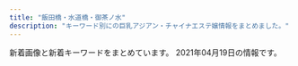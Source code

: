 ```yaml
---
title: "飯田橋・水道橋・御茶ノ水"
description: "キーワード別にの巨乳アジアン・チャイナエステ嬢情報をまとめました。"
---
```


新着画像と新着キーワードをまとめています。
2021年04月19日の情報です。

<DmmAffiliateIns />
<KeywordTable
  shops={
    [
    {
        "name": "\u30d7\u30ea\u30f3",
        "station": "JR\u6c34\u9053\u6a4b\u99c5\u897f\u53e3",
        "url": "https://suidobashi-mensesthe.com/",
        "img_links": [
            "https://suidobashi-mensesthe.com/staff/yui-s1.jpg",
            "https://suidobashi-mensesthe.com/images/footer-l.png",
            "https://suidobashi-mensesthe.com/button/home.png",
            "https://suidobashi-mensesthe.com/icon/line.png",
            "https://suidobashi-mensesthe.com/room/5-s.jpg",
            "https://suidobashi-mensesthe.com/images/prin-video2.jpg",
            "https://suidobashi-mensesthe.com/staff/6.jpg",
            "https://suidobashi-mensesthe.com/staff/midori-l1.jpg",
            "https://suidobashi-mensesthe.com/staff/rina-l1.jpg",
            "https://suidobashi-mensesthe.com/room/6-l.jpg",
            "https://suidobashi-mensesthe.com/icon/google_plus.png",
            "https://suidobashi-mensesthe.com/staff/yui-l2.jpg",
            "https://suidobashi-mensesthe.com/staff/yui-s2.jpg",
            "https://suidobashi-mensesthe.com/staff/midori-s1.jpg",
            "https://suidobashi-mensesthe.com/staff/3.jpg",
            "https://suidobashi-mensesthe.com/room/1-s.jpg",
            "https://suidobashi-mensesthe.com/images/covit19.jpg",
            "https://suidobashi-mensesthe.com/staff/0.jpg",
            "https://suidobashi-mensesthe.com/staff/midori-l3.jpg",
            "https://suidobashi-mensesthe.com/staff/4.jpg",
            "https://suidobashi-mensesthe.com/room/esthe3.jpg",
            "https://suidobashi-mensesthe.com/room/2-s.jpg",
            "https://suidobashi-mensesthe.com/mens-esthe-massage/2021/04/20/rina-s1.jpg",
            "https://suidobashi-mensesthe.com/staff/1.jpg",
            "https://suidobashi-mensesthe.com/staff/yui-l1.jpg",
            "https://suidobashi-mensesthe.com/staff/rina-s1.jpg",
            "https://suidobashi-mensesthe.com/images/flower.png",
            "https://suidobashi-mensesthe.com/room/1-l.jpg",
            "https://suidobashi-mensesthe.com/images/header3.png",
            "https://suidobashi-mensesthe.com/staff/yui-s3.jpg",
            "https://suidobashi-mensesthe.com/staff/2.jpg",
            "https://suidobashi-mensesthe.com/staff/yui-l3.jpg",
            "https://suidobashi-mensesthe.com/staff/midori-s2.jpg",
            "https://suidobashi-mensesthe.com/room/esthe2.jpg",
            "https://suidobashi-mensesthe.com/images/main1.jpg",
            "https://suidobashi-mensesthe.com/images/footer-r.png",
            "https://suidobashi-mensesthe.com/staff/midori-s3.jpg",
            "https://suidobashi-mensesthe.com/room/5-l.jpg",
            "https://suidobashi-mensesthe.com/room/3-s.jpg",
            "https://suidobashi-mensesthe.com/staff/5.jpg",
            "https://suidobashi-mensesthe.com/room/esthe1.jpg",
            "https://suidobashi-mensesthe.com/room/4-l.jpg",
            "https://suidobashi-mensesthe.com/icon/facebook.png",
            "https://suidobashi-mensesthe.com/staff/midori-l2.jpg",
            "https://suidobashi-mensesthe.com/room/4-s.jpg",
            "https://suidobashi-mensesthe.com/room/2-l.jpg",
            "https://suidobashi-mensesthe.com/images/main-sp.jpg",
            "https://suidobashi-mensesthe.com/room/3-l.jpg",
            "https://suidobashi-mensesthe.com/button/blog.png",
            "https://suidobashi-mensesthe.com/icon/twitter.png",
            "https://suidobashi-mensesthe.com/images/qrcode.png",
            "https://suidobashi-mensesthe.com/images/clear.png",
            "https://suidobashi-mensesthe.com/button/staff.png",
            "https://suidobashi-mensesthe.com/room/6-s.jpg"
        ],
        "keywords": {
            "\u80f8": 2,
            "\u30bb\u30af\u30b7\u30fc": 2
        }
    },
    {
        "name": "\u307f\u3055\u304d",
        "img_links": [
            "http://yiluioszn.xyz/templets/default/style/images/s_news.png",
            "http://yiluioszn.xyz/uploads/210303/1-210303160206320.jpg",
            "http://yiluioszn.xyz/uploads/210310/1-2103101A442A7.jpg",
            "http://yiluioszn.xyz/uploads/210310/1-2103101A42J48.jpg",
            "http://yiluioszn.xyz/templets/default/style/images/room1.jpg",
            "http://yiluioszn.xyz/templets/default/style/images/room2.jpg",
            "http://yiluioszn.xyz/templets/default/style/images/top.png",
            "http://yiluioszn.xyz/templets/default/style/images/s_pick.png",
            "http://yiluioszn.xyz/uploads/210310/1-2103101A92K03.jpg",
            "http://yiluioszn.xyz/uploads/210325/1-2103251PU0136.jpg",
            "http://yiluioszn.xyz/templets/default/style/images/s_service.png",
            "http://yiluioszn.xyz/templets/default/style/images/girl-z2.jpg",
            "http://yiluioszn.xyz/templets/default/style/images/s_staff.png",
            "http://yiluioszn.xyz/templets/default/style/images/room3.jpg",
            "http://yiluioszn.xyz/templets/default/style/images/room4.jpg",
            "http://yiluioszn.xyz/uploads/210310/1-2103101A3543R.jpg",
            "http://yiluioszn.xyz/templets/default/style/images/girl-z1.jpg"
        ],
        "station": "JR\u6c34\u9053\u6a4b\u99c5\u6771\u53e3",
        "url": "http://yiluioszn.xyz/",
        "keywords": {
            "D": 4,
            "85": 3,
            "C": 12,
            "86": 2
        }
    },
    {
        "keywords": {
            "84": 7,
            "86": 7,
            "C": 20,
            "87": 7,
            "D": 35,
            "85": 21
        },
        "name": "\u60a0 \u3086\u3046",
        "url": "http://yu.xyz.mn/",
        "img_links": [
            "http://yu.xyz.mn/photos/sites/91/2019/12/2019122702252767.jpg",
            "http://yu.xyz.mn/images/room3.jpg",
            "http://yu.xyz.mn/photos/sites/91/2020/04/2020040807282190.jpg",
            "http://yu.xyz.mn/photos/sites/91/2019/12/2019122901424384.jpg",
            "http://yu.xyz.mn/images/room2.jpg",
            "http://yu.xyz.mn/images/ac4.jpg",
            "http://yu.xyz.mn/photos/sites/91/2020/02/2020022305370017.jpg",
            "http://yu.xyz.mn/photos/sites/91/2021/01/2021012205451889.jpg",
            "http://yu.xyz.mn/images/s_staff.jpg",
            "http://yu.xyz.mn/photos/sites/91/2019/12/2019122702252691.jpg",
            "http://yu.xyz.mn/images/ac6.jpg",
            "http://yu.xyz.mn/images/ac2.jpg",
            "http://yu.xyz.mn/images/room4.jpg",
            "http://yu.xyz.mn/images/ac5.jpg",
            "http://yu.xyz.mn/images/ac1.jpg",
            "http://yu.xyz.mn/images/room1.jpg",
            "http://yu.xyz.mn/images/s_shedule.jpg",
            "http://yu.xyz.mn/images/s_news.jpg",
            "http://yu.xyz.mn/images/ac3.jpg",
            "http://yu.xyz.mn/images/mobile.jpg",
            "http://yu.xyz.mn/images/top.jpg"
        ],
        "station": "JR\u6c34\u9053\u6a4b\u99c5\u897f\u53e3"
    },
    {
        "url": "http://venus.tyo.cm/",
        "station": "JR\u6c34\u9053\u6a4b\u99c5\u6771\u53e3",
        "name": "\u30d3\u30fc\u30ca\u30b9",
        "img_links": [
            "http://venus.tyo.cm/photos/sites/40/2020/08/2020083109075685.jpeg",
            "http://venus.tyo.cm/images/room3.jpg",
            "http://venus.tyo.cm/images/room4.jpg",
            "http://venus.tyo.cm/images/top.png",
            "http://venus.tyo.cm/photos/sites/40/2020/08/2020083109075784.jpeg",
            "http://venus.tyo.cm/photos/sites/40/2020/10/202010021052282.jpeg",
            "http://venus.tyo.cm/photos/sites/40/2020/09/2020090907201289.jpeg",
            "http://venus.tyo.cm/images/room5.jpg",
            "http://venus.tyo.cm/images/room1.jpg",
            "http://venus.tyo.cm/images/mainimg.jpg",
            "http://venus.tyo.cm/images/room2.jpg",
            "http://venus.tyo.cm/photos/sites/40/2020/08/2020083109075912.jpeg",
            "http://venus.tyo.cm/images/room6.jpg",
            "http://venus.tyo.cm/photos/sites/40/2020/08/2020083109075781.jpeg",
            "http://venus.tyo.cm/images/pagetop.png",
            "http://venus.tyo.cm/photos/sites/40/2020/09/2020091012404045.jpeg",
            "http://venus.tyo.cm/images/spmainimg.jpg",
            "http://venus.tyo.cm/photos/sites/40/2020/08/2020083109075883.jpeg"
        ],
        "keywords": {
            "89": 4,
            "88": 2,
            "E": 2,
            "D": 10,
            "F": 4,
            "83": 5,
            "85": 3,
            "84": 2
        }
    },
    {
        "img_links": [
            "https://i0.wp.com/aromalucky.xyz/wp-content/uploads/2019/04/13.jpg",
            "https://i0.wp.com/aromalucky.xyz/wp-content/uploads/2017/12/05-1.jpg",
            "https://i2.wp.com/aromalucky.xyz/wp-content/uploads/2019/05/03.png",
            "https://i1.wp.com/aromalucky.xyz/wp-content/uploads/2019/10/20.jpg",
            "https://i2.wp.com/aromalucky.xyz/wp-content/uploads/2017/12/03-1.jpg",
            "http://aromalucky.xyz/wp-content/uploads/2019/05/01_02.png",
            "https://i2.wp.com/aromalucky.xyz/wp-content/uploads/2019/04/12.jpg",
            "https://i2.wp.com/aromalucky.xyz/wp-content/uploads/2020/09/21.jpg",
            "https://i0.wp.com/aromalucky.xyz/wp-content/uploads/2019/05/15.jpg",
            "https://i2.wp.com/aromalucky.xyz/wp-content/uploads/2019/04/14.jpg",
            "https://i2.wp.com/aromalucky.xyz/wp-content/uploads/2017/12/02.jpg",
            "https://i1.wp.com/aromalucky.xyz/wp-content/uploads/2019/05/16.jpg",
            "https://i1.wp.com/aromalucky.xyz/wp-content/uploads/2017/12/04-1.jpg",
            "https://i0.wp.com/aromalucky.xyz/wp-content/uploads/2019/05/02.png",
            "https://i2.wp.com/aromalucky.xyz/wp-content/uploads/2017/12/08.jpg"
        ],
        "url": "http://aromalucky.xyz/",
        "name": "\u30a2\u30ed\u30de\u30e9\u30c3\u30ad\u30fc",
        "station": "\u5c0f\u5ddd\u753a\u99c5B4",
        "keywords": {}
    },
    {
        "station": "\u795e\u4fdd\u753a\u99c5A5\u51fa\u53e3",
        "name": "\u306f\u306a\u3073",
        "keywords": {},
        "url": "http://jinbocho.xyz/",
        "img_links": [
            "http://jinbocho.xyz/images/a2.jpg",
            "http://jinbocho.xyz/images/gr.jpg",
            "http://jinbocho.xyz/images/gb01.png",
            "http://jinbocho.xyz/images/top2.jpg",
            "http://jinbocho.xyz/images/haru.jpg",
            "http://jinbocho.xyz/images/g9.jpg",
            "http://jinbocho.xyz/images/new-tit.png",
            "http://jinbocho.xyz/images/miki.jpg",
            "http://jinbocho.xyz/images/a3.jpg",
            "http://jinbocho.xyz/images/r6.jpg",
            "http://jinbocho.xyz/images/new-tit3.png",
            "http://jinbocho.xyz/images/g0.jpg",
            "http://jinbocho.xyz/images/mika.jpg",
            "http://jinbocho.xyz/images/a1.jpg",
            "http://jinbocho.xyz/images/face.png",
            "http://jinbocho.xyz/images/r3.jpg",
            "http://jinbocho.xyz/images/s_staff.png",
            "http://jinbocho.xyz/images/g2.jpg",
            "http://jinbocho.xyz/images/zi.png",
            "http://jinbocho.xyz/images/left3.png",
            "http://jinbocho.xyz/images/yuki.jpg",
            "http://jinbocho.xyz/images/r2.jpg",
            "http://jinbocho.xyz/images/top1.jpg",
            "http://jinbocho.xyz/images/g1.jpg",
            "http://jinbocho.xyz/images/r4.jpg",
            "http://jinbocho.xyz/images/g7.jpg",
            "http://jinbocho.xyz/images/r5.jpg",
            "http://jinbocho.xyz/images/r1.jpg",
            "http://jinbocho.xyz/images/g8.jpg",
            "http://jinbocho.xyz/images/a5.jpg",
            "http://jinbocho.xyz/images/a4.jpg",
            "http://jinbocho.xyz/images/yuk.jpg",
            "http://jinbocho.xyz/images/mobile.png",
            "http://jinbocho.xyz/images/g10.jpg"
        ]
    },
    {
        "station": "\u5c0f\u5ddd\u753a\u99c5B5\u51fa\u53e3",
        "name": "\u7652\u3057\u306e\u6cc9",
        "img_links": [],
        "url": "https://izumi-esthe.tokyo/",
        "keywords": {}
    },
    {
        "url": "http://rapisu.tokyo/",
        "keywords": {
            "C": 7
        },
        "station": "\u795e\u4fdd\u753a\u99c5A7\u51fa\u53e3",
        "img_links": [
            "http://rapisu.tokyo/images/top.png",
            "http://rapisu.tokyo/images/r3.jpg",
            "http://rapisu.tokyo/images/flash1.jpg",
            "http://rapisu.tokyo/images/flash.jpg",
            "http://rapisu.tokyo/images/mobile.png",
            "http://rapisu.tokyo/images/g0.jpg",
            "http://rapisu.tokyo/images/zi_staff.png",
            "http://rapisu.tokyo/images/r1.jpg",
            "http://rapisu.tokyo/images/end.png",
            "http://rapisu.tokyo/images/r2.jpg",
            "http://rapisu.tokyo/images/tiao.png",
            "http://rapisu.tokyo/images/meihui.jpg",
            "http://rapisu.tokyo/images/mika.jpg"
        ],
        "name": "\u30e9\u30d4\u30b9"
    },
    {
        "img_links": [
            "https://raku-relax.tokyo/wp-content/uploads/2018/12/satfuygihoj.jpg",
            "https://raku-relax.tokyo/wp-content/themes/este/img/top-img01.png",
            "https://raku-relax.tokyo/wp-content/uploads/2020/11/oiuarakura.jpg",
            "https://raku-relax.tokyo/wp-content/themes/este/img/tel02.png",
            "https://raku-relax.tokyo/wp-content/themes/este/img/top-img02.png",
            "https://raku-relax.tokyo/wp-content/themes/este/img/tel_header.png",
            "https://raku-relax.tokyo/wp-content/themes/este/img/top-img04.png",
            "https://raku-relax.tokyo/wp-content/themes/este/img/3.jpg",
            "https://raku-relax.tokyo/wp-content/uploads/2020/11/9897621rakura.jpg",
            "https://raku-relax.tokyo/wp-content/uploads/2020/10/28917rakura.jpg",
            "https://raku-relax.tokyo/wp-content/uploads/2020/10/ertyurakura.jpg",
            "https://raku-relax.tokyo/wp-content/uploads/2020/01/y45a121.jpg",
            "https://raku-relax.tokyo/wp-content/uploads/2021/04/98976890rakura.jpg",
            "https://raku-relax.tokyo/wp-content/uploads/2021/01/1211rakura.jpg",
            "https://raku-relax.tokyo/wp-content/themes/este/img/tel_footer.png",
            "https://raku-relax.tokyo/wp-content/themes/este/img/1.jpg",
            "https://raku-relax.tokyo/wp-content/uploads/2018/12/4567rakura.jpg",
            "https://raku-relax.tokyo/wp-content/uploads/2021/04/8721rakura.jpg",
            "https://raku-relax.tokyo/wp-content/themes/este/img/4.jpg",
            "https://raku-relax.tokyo/wp-content/themes/este/img/top-img03.png",
            "https://raku-relax.tokyo/wp-content/uploads/2020/04/siuaytfsa.jpg",
            "https://raku-relax.tokyo/wp-content/themes/este/img/top-img05.png",
            "https://raku-relax.tokyo/wp-content/uploads/2020/04/1234sertdyf.jpg",
            "https://raku-relax.tokyo/wp-content/themes/este/img/tel03.png",
            "https://raku-relax.tokyo/wp-content/themes/este/img/2.jpg",
            "https://raku-relax.tokyo/wp-content/themes/este/img/tel.png",
            "https://raku-relax.tokyo/wp-content/uploads/2020/01/897sarakura.jpg"
        ],
        "keywords": {
            "D": 14,
            "C": 22,
            "E": 6
        },
        "url": "https://raku-relax.tokyo/",
        "name": "\u697d\u697d",
        "station": "\u725b\u8fbc\u795e\u697d\u5742\u99c5A2\u51fa\u53e3"
    },
    {
        "url": "http://sln-relax.com/",
        "station": "JR\u6c34\u9053\u6a4b\u99c5\u897f\u53e3",
        "keywords": {
            "C": 17
        },
        "name": "Lime",
        "img_links": [
            "http://sln-relax.com/pic/topimg1.jpg",
            "http://sln-relax.com/scdl/staff/10051.jpg",
            "http://sln-relax.com/scdl/staff/10061.jpg",
            "http://sln-relax.com/scdl/staff/10041.jpg",
            "http://sln-relax.com/i/files/girl02.jpg",
            "http://sln-relax.com/img/ttl_rec.jpg",
            "http://sln-relax.com/scdl/staff/10081.jpg",
            "http://sln-relax.com/img/ttl_mobile.jpg",
            "http://sln-relax.com/pic/topimg2.jpg",
            "http://sln-relax.com/pic/head.png",
            "http://sln-relax.com/pic/topimg3.jpg",
            "http://sln-relax.com/scdl/staff/10011.jpg",
            "http://sln-relax.com/scdl/staff/10071.jpg",
            "http://sln-relax.com/i/files/girl01.jpg",
            "http://sln-relax.com/img/ttl_concept.jpg",
            "http://sln-relax.com/img/att.jpg",
            "http://sln-relax.com/img/ttl_tnew.jpg",
            "http://sln-relax.com/scdl/staff/10031.jpg",
            "http://sln-relax.com/img/ttl_staff.png",
            "http://sln-relax.com/scdl/staff/10021.jpg",
            "http://sln-relax.com/i/files/homeimg.jpg"
        ]
    },
    {
        "url": "https://kira.uouono.com/",
        "img_links": [],
        "name": "\u30ad\u30e9\u30e9",
        "station": "\u795e\u4fdd\u753a\u99c5A1\u51fa\u53e3",
        "keywords": {}
    }
]
}
/>
<DmmAffiliateScript />
